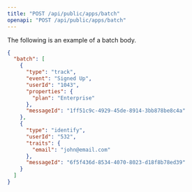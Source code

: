 ```yaml
---
title: "POST /api/public/apps/batch"
openapi: "POST /api/public/apps/batch"
---
```


The following is an example of a batch body.

```json example body
{
  "batch": [
    {
      "type": "track",
      "event": "Signed Up",
      "userId": "1043",
      "properties": {
        "plan": "Enterprise"
      },
      "messageId": "1ff51c9c-4929-45de-8914-3bb878be8c4a"
    },
    {
      "type": "identify",
      "userId": "532",
      "traits": {
        "email": "john@email.com"
      },
      "messageId": "6f5f436d-8534-4070-8023-d18f8b78ed39"
    }
  ]
}
```